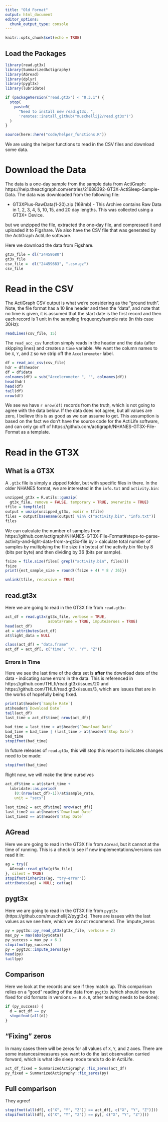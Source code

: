 ```yaml
---
title: "Old Format"
output: html_document
editor_options:
  chunk_output_type: console
---
```


```r
knitr::opts_chunk$set(echo = TRUE)
```

## Load the Packages

```r
library(read.gt3x)
library(SummarizedActigraphy)
library(AGread)
library(dplyr)
library(pygt3x)
library(lubridate)

if (packageVersion("read.gt3x") < "0.3.1") {
  stop(
    paste0(
      "Need to install new read.gt3x, ", 
      'remotes::install_github("muschellij2/read.gt3x")')
  )
}

source(here::here("code/helper_functions.R"))
```

We are using the helper functions to read in the CSV files and download some data.

# Download the Data

The data is a one-day sample from the sample data from ActiGraph: https://help.theactigraph.com/entries/21688392-GT3X-ActiSleep-Sample-Data.  The data was downloaded from the following file:

* GT3XPlus-RawData(1-20).zip (169mb) - This Archive contains Raw Data in 1, 2, 3, 4, 5, 10, 15, and 20 day lengths. This was collected using a GT3X+ Device.

but we unzipped the file, extracted the one-day file, and compressed it and uploaded it to Figshare.  We also have the CSV file that was generated by the ActiGraph ActiLife software. 

Here we download the data from Figshare.

```r
gt3x_file = dl("24459680")
gt3x_file
csv_file =  dl("24459683", ".csv.gz")
csv_file
```

# Read in the CSV

The ActiGraph CSV output is what we're considering as the "ground truth".  Note, the file format has a 10 line header and then the "data", and note that no time is given, it is assumed that the start date is the first record and then each record is 1 unit in the sampling frequency/sample rate (in this case 30Hz):

```r
readLines(csv_file, 15)
```

The `read_acc_csv` function simply reads in the header and the data (after skipping lines) and creates a `time` variable.  We want the column names to be `X`, `Y`, and `Z` so we strip off the `Accelerometer` label. 

```r
df = read_acc_csv(csv_file)
hdr = df$header
df = df$data
colnames(df) = sub("Accelerometer ", "", colnames(df))
head(hdr)
head(df)
tail(df)
nrow(df)
```

We see we have `r nrow(df)` records from the truth, which is not going to agree with the data below.  If the data does not agree, but all values are zero, I believe this is as good as we can assume to get.  This assumption is based on the fact we don't have the source code for the ActiLife software, and can only go off of https://github.com/actigraph/NHANES-GT3X-File-Format as a template.

# Read in the GT3X

## What is a GT3X
A `.gt3x` file is simply a zipped folder, but with specific files in there.  In the older NHANES format, we are interested in the `info.txt` and `activity.bin`:

```r
unzipped_gt3x = R.utils::gunzip(
  gt3x_file, remove = FALSE, temporary = TRUE, overwrite = TRUE)
tfile = tempfile()
output = unzip(unzipped_gt3x, exdir = tfile)
files = output[basename(output) %in% c("activity.bin", "info.txt")]
files
```
We can calculate the number of samples from https://github.com/actigraph/NHANES-GT3X-File-Format#steps-to-parse-activity-and-light-data-from-a-gt3x-file by
> calculate total number of samples by multiplying the file size (in bytes) of the activity.bin file by 8 (bits per byte) and then dividing by 36 (bits per sample).

```r
fsize = file.size(files[ grepl("activity.bin", files)])
fsize
print({est_sample_size = round((fsize + 4) * 8 / 36)})
```

```r
unlink(tfile, recursive = TRUE)
```


## read.gt3x

Here we are going to read in the GT3X file from `read.gt3x`:

```r
act_df = read.gt3x(gt3x_file, verbose = TRUE,
                   asDataFrame = TRUE, imputeZeroes = TRUE)
head(act_df)
at = attributes(act_df)
at$light_data = NULL

class(act_df) = "data.frame"
act_df = act_df[, c("time", "X", "Y", "Z")]
```


### Errors in Time

Here we see the last time of the data set is **after** the download date of the data - indicating some errors in the data.  This is referenced in https://github.com/THLfi/read.gt3x/issues/20 and https://github.com/THLfi/read.gt3x/issues/3, which are issues that are in the works of hopefully being fixed.

```r
print(at$header$`Sample Rate`)
at$header$`Download Date`
tail(act_df)
last_time = act_df$time[ nrow(act_df)]

bad_time = last_time > at$header$`Download Date`
bad_time = bad_time | (last_time > at$header$`Stop Date`)
bad_time
stopifnot(bad_time)
```

In future releases of `read.gt3x`, this will stop this report to indicates changes need to be made:

```r
stopifnot(bad_time)
```

Right now, we will make the time ourselves

```r
act_df$time = at$start_time +
  lubridate::as.period(
    (0:(nrow(act_df)-1))/at$sample_rate,
    unit = "secs")

last_time2 = act_df$time[ nrow(act_df)]
last_time2 == at$header$`Download Date`
last_time2 == at$header$`Stop Date`
```

## AGread

Here we are going to read in the GT3X file from `AGread`, but it cannot at the time of running.  This is a check to see if new implementations/versions can read it in:
```r
ag = try({
  AGread::read_gt3x(gt3x_file)
}, silent = TRUE)
stopifnot(inherits(ag, "try-error"))
attributes(ag) = NULL; cat(ag)
```

## pygt3x

Here we are going to read in the GT3X file from `pygt3x` (https://github.com/muschellij2/pygt3x).  There are issues with the last values as we see here, which we do not recommend.  The `impute_zeros

```r
py = pygt3x::py_read_gt3x(gt3x_file, verbose = 2)
max_py = max(abs(py$data)) 
py_success = max_py < 6.1
stopifnot(py_success)
py = pygt3x::impute_zeros(py)
head(py)
tail(py)
```



## Comparison

Here we look at the records and see if they match up.  This comparison relies on a "good" reading of the data from `pygt3x` (which should now be fixed for old formats in versions `>= 0.0.8`, other testing needs to be done):

```r
if (py_success) {
  d = act_df == py
  stopifnot(all(d))
}
```

## "Fixing" zeros

In many cases there will be zeros for all values of `X`, `Y`, and `Z` axes.  There are some instances/measures you want to do the last observation carried forward, which is what idle sleep mode tends to do in ActiLife.

```r
act_df_fixed = SummarizedActigraphy::fix_zeros(act_df)
py_fixed = SummarizedActigraphy::fix_zeros(py)
```


## Full comparison

They agree!

```r
stopifnot(all(df[, c("X", "Y", "Z")] == act_df[, c("X", "Y", "Z")]))
stopifnot(all(df[, c("X", "Y", "Z")] == py[, c("X", "Y", "Z")]))
```
